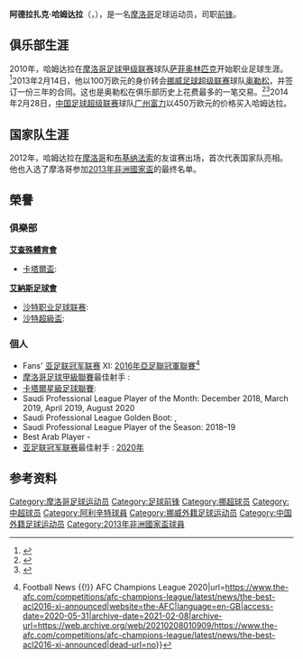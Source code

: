{{noteTA
|G1=足球
}}

{{infobox Football biography
|name                = 阿德拉扎克·哈姆达拉<br>Abderrazak Hamdallah
|image               = [[File:Abderrazak_Hamdallah.jpg|200px]]
|fullname            = 
|birth_date          = {{birth date and age|1990|12|17|df=yes}}
|birth_place         = [[摩洛哥|摩洛哥]][[薩非|薩非]]
|height              = {{height|m=1.79|precision=0}}
|position            = [[前锋_(足球)|前锋]]
| currentclub = [[伊蒂哈德足球俱樂部|伊蒂哈德]] 
| clubnumber = 99
|years1              = 2010–2013
|clubs1              = [[沙菲奧林匹克會|沙菲奧林匹克]]
|caps1               = 61
|goals1              = 32
|clubs2              = [[阿里辛特足球會|奥勒松]]
|years2              = 2013–2014
|caps2               = 27
|goals2              = 15
|clubs3              = [[广州富力足球俱乐部|广州富力]]
|years3              = 2014-2015
|caps3               = 32
|goals3              = 25
|clubs4              = [[艾查殊體育會|艾查殊]]
|years4              = 2015-2017
|caps4               = 23
|goals4              = 21
|clubs5              = [[赖扬体育俱乐部|艾雷恩]]
|years5              = 2017-2018
|caps5               = 20
|goals5              = 18
| clubs6 = [[艾納斯足球會|艾納斯]]
| years6 = 2018–2021
| caps6 = 74
| goals6 = 77
| clubs7 = [[伊蒂哈德足球俱樂部|伊蒂哈德]] 
| years7 = 2021–
| caps7 = 0
| goals7 = 0
|nationalyears1      = 2011
|nationalteam1       = [[摩洛哥23岁以下国家足球队|摩洛哥国奥队]]
|nationalcaps1       = 16
|nationalgoals1      = 8
|nationalyears2      = 2012–2019
|nationalteam2       = [[摩洛哥国家足球队|摩洛哥]]
|nationalcaps2       = 15
|nationalgoals2      = 6
|club-update         = 28 December 2019
|nationalteam-update = 2 June 2019
}}
'''阿德拉扎克·哈姆达拉'''（{{lang-ar|عبد الرزاق حمد الله}}，{{bd|1990年|12月17日|||Hamdallah, Abderrazak}}），是一名[[摩洛哥|摩洛哥]]足球运动员，司职[[前锋_(足球)|前锋]]。

==俱乐部生涯==
2010年，哈姆达拉在[[摩洛哥足球甲级联赛|摩洛哥足球甲级联赛]]球队[[OC_Safi|萨菲奥林匹克]]开始职业足球生涯。<ref>{{Cite web |url=http://www.altomfotball.no/element.do?cmd=player&personId=278199&tournamentId=1&seasonId=335&teamId=403&seasonId=335&useFullUrl=false |title=Abderrazak Hamed Allah Profile |access-date=2014-03-02 |archive-date=2016-08-11 |archive-url=https://web.archive.org/web/20160811123638/http://www.altomfotball.no/element.do?cmd=player&personId=278199&tournamentId=1&seasonId=335&teamId=403&seasonId=335&useFullUrl=false |dead-url=no }}</ref>2013年2月14日，他以100万欧元的身价转会[[挪威足球超级联赛|挪威足球超级联赛]]球队[[阿里辛特足球會|奥勒松]]，并签订一份三年的合同。这也是奥勒松在俱乐部历史上花费最多的一笔交易。<ref>{{cite news|last=Lid|first=Ivar|title="Superspissen" klar for AaFK: – Klubbens dyreste spiller noensinne|url=http://www.nrk.no/sport/fotball/_superspissen_-klar-for-aafk-1.10913711|accessdate=14 February 2013|newspaper=Nrk.no|date=14 February 2013|language=Norwegian|archive-date=2013-02-18|archive-url=https://web.archive.org/web/20130218125529/http://www.nrk.no/sport/fotball/_superspissen_-klar-for-aafk-1.10913711|dead-url=no}}</ref><ref>{{cite news|last=Vågnes|first=Stig|title=Her setter Aalesund rekord på overgangsmarkedet|url=http://fotball.aftenposten.no/eliteserien/article268045.ece|accessdate=14 February 2013|newspaper=100% Fotball|date=14 February 2013|deadurl=yes|archiveurl=https://web.archive.org/web/20130217003452/http://fotball.aftenposten.no/eliteserien/article268045.ece|archivedate=2013-02-17}}</ref>2014年2月28日，[[中国足球超级联赛|中国足球超级联赛]]球队[[广州富力足球俱乐部|广州富力]]以450万欧元的价格买入哈姆达拉。

==国家队生涯==
2012年，哈姆达拉在[[摩洛哥国家足球队|摩洛哥]]和[[布基纳法索国家足球队|布基纳法索]]的友谊赛出场，首次代表国家队亮相。他也入选了摩洛哥参加[[2013年非洲國家盃|2013年非洲國家盃]]的最终名单。

==榮譽==
===俱樂部===
'''[[艾查殊體育會|艾查殊體育會]]'''
*[[卡塔爾盃|卡塔爾盃]]: {{link-en|2016 Qatar Cup}}

'''[[艾納斯足球會|艾納斯足球會]]'''
*[[沙特职业足球联赛|沙特职业足球联赛]]: {{link-en|2018–19 Saudi Professional League}}
*[[沙特超級盃|沙特超級盃]]: {{link-en|2019 Saudi Super Cup}}

===個人===
*Fans' [[亚足联冠军联赛|亚足联冠军联赛]] XI: [[2016年亞足聯冠軍聯賽|2016年亞足聯冠軍聯賽]]<ref name=":1">{{Cite web|title=The best ACL2016 XI announced! {{!}} Football News {{!}} AFC Champions League 2020|url=https://www.the-afc.com/competitions/afc-champions-league/latest/news/the-best-acl2016-xi-announced|website=the-AFC|language=en-GB|access-date=2020-05-31|archive-date=2021-02-08|archive-url=https://web.archive.org/web/20210208010909/https://www.the-afc.com/competitions/afc-champions-league/latest/news/the-best-acl2016-xi-announced|dead-url=no}}</ref>
*[[摩洛哥足球甲級聯賽|摩洛哥足球甲級聯賽]]最佳射手 : {{link-en|2012–13 Botola}}
*[[卡塔爾星級足球聯賽|卡塔爾星級足球聯賽]]: {{link-en|2015–16 Qatar Stars League}}
*Saudi Professional League Player of the Month: December 2018, March 2019, April 2019, August 2020
*Saudi Professional League Golden Boot: {{link-en|2018–19 Saudi Professional League}}, {{link-en|2019–20 Saudi Professional League}}
*Saudi Professional League Player of the Season: 2018–19
*Best Arab Player - {{link-en|Globe Soccer Awards}}
*[[亚足联冠军联赛|亚足联冠军联赛]]最佳射手 : [[2020年|2020年]]

==参考资料==
{{reflist}}

{{2014年中超分类名单广州富力}}
{{2015年中超分类名单广州富力}}

{{DEFAULTSORT:Hamdallah, Abderrazak}}
[[Category:摩洛哥足球运动员|Category:摩洛哥足球运动员]]
[[Category:足球前锋|Category:足球前锋]]
[[Category:挪超球员|Category:挪超球员]]
[[Category:中超球员|Category:中超球员]]
[[Category:阿利辛特球員|Category:阿利辛特球員]]
[[Category:挪威外籍足球运动员|Category:挪威外籍足球运动员]]
[[Category:中国外籍足球运动员|Category:中国外籍足球运动员]]
[[Category:2013年非洲國家盃球員|Category:2013年非洲國家盃球員]]